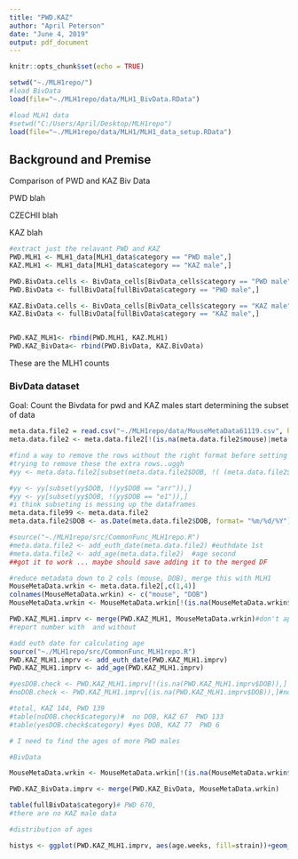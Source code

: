 ```yaml
---
title: "PWD.KAZ"
author: "April Peterson"
date: "June 4, 2019"
output: pdf_document
---
```


```r
knitr::opts_chunk$set(echo = TRUE)

setwd("~./MLH1repo/")
#load BivData
load(file="~./MLH1repo/data/MLH1_BivData.RData")

#load MLH1 data
#setwd("C:/Users/April/Desktop/MLH1repo")
load(file="~./MLH1repo/data/MLH1/MLH1_data_setup.RData")

```


## Background and Premise

Comparison of PWD and KAZ Biv Data

PWD blah

CZECHII blah

KAZ blah

```r

#extract just the relavant PWD and KAZ
PWD.MLH1 <- MLH1_data[MLH1_data$category == "PWD male",]
KAZ.MLH1 <- MLH1_data[MLH1_data$category == "KAZ male",]

PWD.BivData.cells <- BivData_cells[BivData_cells$category == "PWD male",]
PWD.BivData <- fullBivData[fullBivData$category == "PWD male",]

KAZ.BivData.cells <- BivData_cells[BivData_cells$category == "KAZ male",]
KAZ.BivData <- fullBivData[fullBivData$category == "KAZ male",]


PWD.KAZ_MLH1<- rbind(PWD.MLH1, KAZ.MLH1)
PWD.KAZ_BivData<- rbind(PWD.BivData, KAZ.BivData)

```

These are the MLH1 counts

### BivData dataset

Goal:  Count the Bivdata for pwd and KAZ males
start determining the subset of data


```r
meta.data.file2 = read.csv("~./MLH1repo/data/MouseMetaData61119.csv", header = TRUE)
meta.data.file2 <- meta.data.file2[!(is.na(meta.data.file2$mouse)|meta.data.file2$mouse==""),] #375

#find a way to remove the rows without the right format before setting as as.Date
#trying to remove these the extra rows..uggh
#yy <- meta.data.file2[subset(meta.data.file2$DOB, !( (meta.data.file2$DOB == "emb") | (meta.data.file2$DOB == "arr") | (meta.data.file2$DOB == "e16.5")|(meta.data.file2$DOB == "march") ) ),]

#yy <- yy[subset(yy$DOB, !(yy$DOB == "arr")),]
#yy <- yy[subset(yy$DOB, !(yy$DOB == "e1")),]
#i think subseting is messing up the dataframes
meta.data.file99 <- meta.data.file2
meta.data.file2$DOB <- as.Date(meta.data.file2$DOB, format= "%m/%d/%Y")#%Y 2000, %y '18,

#source("~./MLH1repo/src/CommonFunc_MLH1repo.R")
#meta.data.file2 <- add_euth_date(meta.data.file2) #euthdate 1st
#meta.data.file2 <- add_age(meta.data.file2)  #age second
##got it to work ... maybe should save adding it to the merged DF

#reduce metadata down to 2 cols (mouse, DOB), merge this with MLH1
MouseMetaData.wrkin <- meta.data.file2[,c(1,4)]
colnames(MouseMetaData.wrkin) <- c("mouse", "DOB")
MouseMetaData.wrkin <- MouseMetaData.wrkin[!(is.na(MouseMetaData.wrkin$mouse)|MouseMetaData.wrkin$mouse==""),]

PWD.KAZ_MLH1.imprv <- merge(PWD.KAZ_MLH1, MouseMetaData.wrkin)#don't apply the all parameters
#report number with  and without

#add euth date for calculating age
source("~./MLH1repo/src/CommonFunc_MLH1repo.R")
PWD.KAZ_MLH1.imprv <- add_euth_date(PWD.KAZ_MLH1.imprv)
PWD.KAZ_MLH1.imprv <- add_age(PWD.KAZ_MLH1.imprv)

#yesDOB.check <- PWD.KAZ_MLH1.imprv[!(is.na(PWD.KAZ_MLH1.imprv$DOB)),]
#noDOB.check <- PWD.KAZ_MLH1.imprv[(is.na(PWD.KAZ_MLH1.imprv$DOB)),]#note, date type of data can't do the string matching!

#total, KAZ 144, PWD 139
#table(noDOB.check$category)#  no DOB, KAZ 67  PWD 133
#table(yesDOB.check$category) #yes DOB, KAZ 77  PWD 6

# I need to find the ages of more PWD males

```


```r
#BivData

MouseMetaData.wrkin <- MouseMetaData.wrkin[!(is.na(MouseMetaData.wrkin$mouse)|MouseMetaData.wrkin$mouse==""),]

PWD.KAZ_BivData.imprv <- merge(PWD.KAZ_BivData, MouseMetaData.wrkin)

table(fullBivData$category)# PWD 670, 
#there are no KAZ male data

```




```r
#distribution of ages

histys <- ggplot(PWD.KAZ_MLH1.imprv, aes(age.weeks, fill=strain))+geom_density()


```


